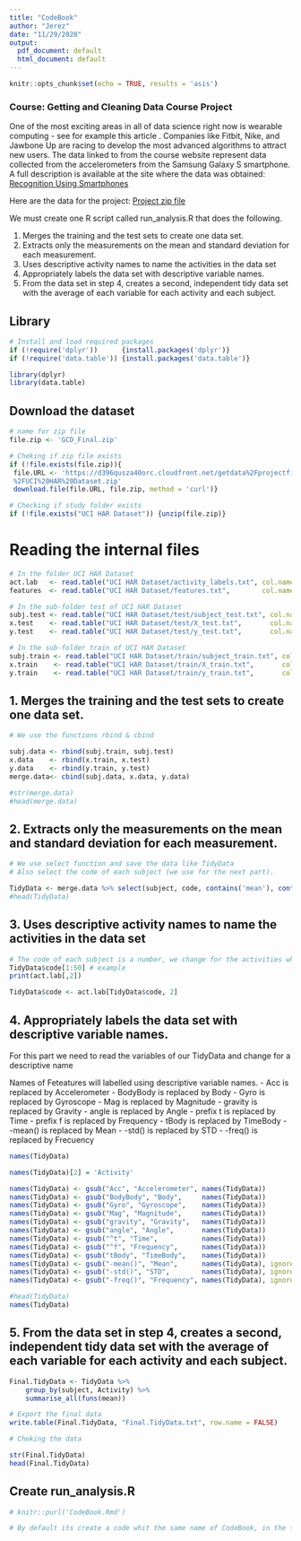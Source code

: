 ```yaml
---
title: "CodeBook"
author: "Jerez"
date: "11/29/2020"
output:
  pdf_document: default
  html_document: default
---
```



```r
knitr::opts_chunk$set(echo = TRUE, results = 'asis')
```

### Course: Getting and Cleaning Data Course Project

One of the most exciting areas in all of data science right now is wearable computing - see for example this article . Companies like Fitbit, Nike, and Jawbone Up are racing to develop the most advanced algorithms to attract new users. The data linked to from the course website represent data collected from the accelerometers from the Samsung Galaxy S smartphone. A full description is available at the site where the data was obtained: [Recognition Using Smartphones](http://archive.ics.uci.edu/ml/datasets/Human+Activity+Recognition+Using+Smartphones)

Here are the data for the project: [Project zip file](https://d396qusza40orc.cloudfront.net/getdata%2Fprojectfiles%2FUCI%20HAR%20Dataset.zip)

We must create one R script called run_analysis.R that does the following.

1. Merges the training and the test sets to create one data set.
2. Extracts only the measurements on the mean and standard deviation for each measurement.
3. Uses descriptive activity names to name the activities in the data set
4. Appropriately labels the data set with descriptive variable names.
5. From the data set in step 4, creates a second, independent tidy data set with the average of each variable for each activity and each subject.

## Library
```r
# Install and load required packages
if (!require('dplyr'))      {install.packages('dplyr')}
if (!require('data.table')) {install.packages('data.table')}

library(dplyr)
library(data.table)
`````

## Download the dataset

```r
# name for zip file
file.zip <- 'GCD_Final.zip' 

# Cheking if zip file exists
if (!file.exists(file.zip)){
 file.URL <- 'https://d396qusza40orc.cloudfront.net/getdata%2Fprojectfiles...
 %2FUCI%20HAR%20Dataset.zip'
 download.file(file.URL, file.zip, method = 'curl')} 

# Checking if study folder exists
if (!file.exists("UCI HAR Dataset")) {unzip(file.zip)}
`````

# Reading the internal files

```r
# In the folder UCI HAR Dataset
act.lab   <- read.table("UCI HAR Dataset/activity_labels.txt", col.names = c("code", "activity"))
features  <- read.table("UCI HAR Dataset/features.txt",        col.names = c("n","functions"))

# In the sub-folder test of UCI HAR Dataset
subj.test <- read.table("UCI HAR Dataset/test/subject_test.txt", col.names = "subject")
x.test    <- read.table("UCI HAR Dataset/test/X_test.txt",       col.names = features$functions)
y.test    <- read.table("UCI HAR Dataset/test/y_test.txt",       col.names = "code")

# In the sub-folder train of UCI HAR Dataset
subj.train <- read.table("UCI HAR Dataset/train/subject_train.txt", col.names = "subject")
x.train    <- read.table("UCI HAR Dataset/train/X_train.txt",       col.names = features$functions)
y.train    <- read.table("UCI HAR Dataset/train/y_train.txt",       col.names = "code")
````

## 1. Merges the training and the test sets to create one data set.

```r
# We use the functions rbind & cbind

subj.data <- rbind(subj.train, subj.test)
x.data    <- rbind(x.train, x.test)
y.data    <- rbind(y.train, y.test)
merge.data<- cbind(subj.data, x.data, y.data)

#str(merge.data)
#head(merge.data)
````

## 2. Extracts only the measurements on the mean and standard deviation for each measurement.

```r
# We use select function and save the data like TidyData
# Also select the code of each subject (we use for the next part).

TidyData <- merge.data %>% select(subject, code, contains('mean'), contains('std'))
#head(TidyData)
````

## 3. Uses descriptive activity names to name the activities in the data set

```r
# The code of each subject is a number, we change for the activities who represent the number. 
TidyData$code[1:50] # example
print(act.lab[,2])

TidyData$code <- act.lab[TidyData$code, 2]
`````

## 4. Appropriately labels the data set with descriptive variable names.

For this part we need to read the variables of our TidyData and change for a descriptive name

Names of Feteatures will labelled using descriptive variable names.
 - Acc is replaced by Accelerometer
 - BodyBody is replaced by Body
 - Gyro is replaced by Gyroscope
 - Mag is replaced by Magnitude
 - gravity is replaced by Gravity
 - angle is replaced by Angle
 - prefix t is replaced by Time
 - prefix f is replaced by Frequency
 - tBody is replaced by TimeBody
 - -mean() is replaced by Mean
 - -std() is replaced by STD
 - -freq() is replaced by Frecuency

````r
names(TidyData)

names(TidyData)[2] = 'Activity'

names(TidyData) <- gsub("Acc", "Accelerometer", names(TidyData))
names(TidyData) <- gsub("BodyBody", "Body",     names(TidyData))
names(TidyData) <- gsub("Gyro", "Gyroscope",    names(TidyData))
names(TidyData) <- gsub("Mag", "Magnitude",     names(TidyData))
names(TidyData) <- gsub("gravity", "Gravity",   names(TidyData))
names(TidyData) <- gsub("angle", "Angle",       names(TidyData))
names(TidyData) <- gsub("^t", "Time",           names(TidyData))
names(TidyData) <- gsub("^f", "Frequency",      names(TidyData))
names(TidyData) <- gsub("tBody", "TimeBody",    names(TidyData))
names(TidyData) <- gsub("-mean()", "Mean",      names(TidyData), ignore.case = TRUE)
names(TidyData) <- gsub("-std()", "STD",        names(TidyData), ignore.case = TRUE)
names(TidyData) <- gsub("-freq()", "Frequency", names(TidyData), ignore.case = TRUE)

#head(TidyData)
names(TidyData)
````
## 5. From the data set in step 4, creates a second, independent tidy data set with the average of each variable for each activity and each subject.

````r
Final.TidyData <- TidyData %>%
    group_by(subject, Activity) %>%
    summarise_all(funs(mean))

# Export the final data
write.table(Final.TidyData, "Final.TidyData.txt", row.name = FALSE)

# Cheking the data

str(Final.TidyData)
head(Final.TidyData)

`````

## Create run_analysis.R


````r
# knitr::purl('CodeBook.Rmd')

# By default its create a code whit the same name of CodeBook, in the folder you can change. 
````




